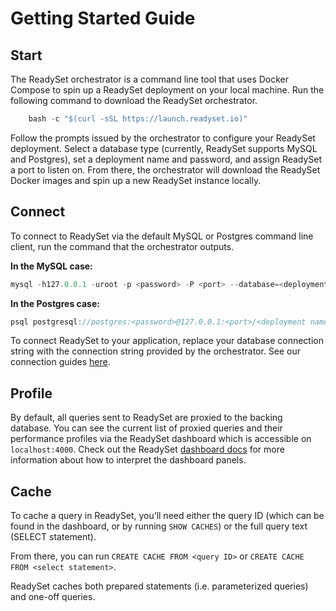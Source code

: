# Getting Started Guide


## Start
The ReadySet orchestrator is a command line tool that uses Docker Compose to spin up a ReadySet deployment on your local machine. 
Run the following command to download the ReadySet orchestrator. 

```Javascript
    bash -c "$(curl -sSL https://launch.readyset.io)"
```

Follow the prompts issued by the orchestrator to configure your ReadySet deployment.
Select a database type (currently, ReadySet supports MySQL and Postgres), set a deployment name and password, and assign ReadySet a port to listen on. 
From there, the orchestrator will download the ReadySet Docker images and spin up a new ReadySet instance locally.

## Connect 

To connect to ReadySet via the default MySQL or Postgres command line client, run the command that the orchestrator outputs.

 **In the MySQL case:** 

```Javascript
mysql -h127.0.0.1 -uroot -p <password> -P <port> --database=<deployment name>
```

**In the Postgres case:**
```Javascript
psql postgresql://postgres:<password>@127.0.0.1:<port>/<deployment name>
```

To connect ReadySet to your application, replace your database connection string with the connection string provided by the orchestrator.
See our connection guides [here](/connecting). 

## Profile 
By default, all queries sent to ReadySet are proxied to the backing database. You can see the current list of proxied queries and 
their performance profiles via the ReadySet dashboard which is accessible on `localhost:4000`. 
Check out the ReadySet [dashboard docs](/using/dashboard) for 
more information about how to interpret the dashboard panels. 


## Cache 
To cache a query in ReadySet, you’ll need either the query ID (which can be found in the dashboard, or by running `SHOW CACHES`) or the full query text (SELECT statement). 
 
From there, you can run `CREATE CACHE FROM <query ID>` or `CREATE CACHE FROM <select statement>`. 

ReadySet caches both prepared statements (i.e. parameterized queries) and one-off queries.

